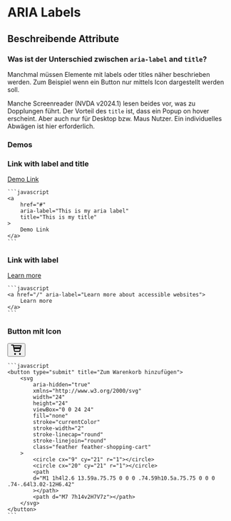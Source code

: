 # ARIA Labels

## Beschreibende Attribute

### Was ist der Unterschied zwischen `aria-label` and `title`?

Manchmal müssen Elemente mit labels oder titles näher beschrieben werden. Zum Beispiel wenn ein Button nur mittels Icon dargestellt werden soll.

Manche Screenreader (NVDA v2024.1) lesen beides vor, was zu Dopplungen führt. Der Vorteil des `title` ist, dass ein Popup on hover erscheint. Aber auch nur für Desktop bzw. Maus Nutzer. Ein individuelles Abwägen ist hier erforderlich.

### Demos

<h3 className="mt-6">Link with label and title</h3>
<div className="grid grid-cols-2 gap-6 w-full my-4">
    <a
        href="#"
        aria-label="This is my aria label"
        title="This is my title"
        >
        Demo Link
    </a>

    ```javascript
    <a
        href="#"
        aria-label="This is my aria label"
        title="This is my title"
    >
        Demo Link
    </a>
    ```
</div>

<h3 className="mt-6">Link with label</h3>
<div className="grid grid-cols-2 gap-6 w-full my-4">
    <a href="/" aria-label="Learn more about accessible websites">
        Learn more
    </a>

    ```javascript
    <a href="/" aria-label="Learn more about accessible websites">
        Learn more
    </a>
    ```
</div>


<h3 className="mt-6">Button mit Icon</h3>
<div className="grid grid-cols-2 gap-6 w-full my-4">
    <button type="submit" title="Zum Warenkorb hinzufügen">
  <svg
    aria-hidden="true"
    xmlns="http://www.w3.org/2000/svg"
    width="24"
    height="24"
    viewBox="0 0 24 24"
    fill="none"
    stroke="currentColor"
    stroke-width="2"
    stroke-linecap="round"
    stroke-linejoin="round"
    class="feather feather-shopping-cart"
  >
    <circle cx="9" cy="21" r="1"></circle>
    <circle cx="20" cy="21" r="1"></circle>
    <path
      d="M1 1h4l2.6 13.59a.75.75 0 0 0 .74.59h10.5a.75.75 0 0 0 .74-.64l3.02-12H6.42"
    ></path>
    <path d="M7 7h14v2H7V7z"></path>
  </svg>
</button>

    ```javascript
    <button type="submit" title="Zum Warenkorb hinzufügen">
        <svg
            aria-hidden="true"
            xmlns="http://www.w3.org/2000/svg"
            width="24"
            height="24"
            viewBox="0 0 24 24"
            fill="none"
            stroke="currentColor"
            stroke-width="2"
            stroke-linecap="round"
            stroke-linejoin="round"
            class="feather feather-shopping-cart"
        >
            <circle cx="9" cy="21" r="1"></circle>
            <circle cx="20" cy="21" r="1"></circle>
            <path
            d="M1 1h4l2.6 13.59a.75.75 0 0 0 .74.59h10.5a.75.75 0 0 0 .74-.64l3.02-12H6.42"
            ></path>
            <path d="M7 7h14v2H7V7z"></path>
        </svg>
    </button>
    ```
</div>


